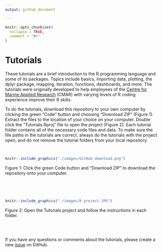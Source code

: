 ```yaml
---
output: github_document

---
```


<!-- README.md is generated from README.Rmd. Please edit that file -->

```r
knitr::opts_chunk$set(
  collapse = TRUE,
  comment = "#>"
)
```

# Tutorials

These tutorials are a brief introduction to the R programming language and some of its packages. Topics include basics, importing data, plotting, the dplyr package, mapping, iteration, functions, dashboards, and more. The tutorials were originally developed to help employees of the [Centre for Marine Applied Research](https://cmar.ca/) (CMAR) with varying levels of R coding experience improve their R skills. 

To do the tutorials, download this repository to your own computer by clicking the green "Code" button and choosing "Download ZIP" (Figure 1). Extract the files to the location of your choice on your computer. Double click the "Tutorials.Rproj" file to open the project (Figure 2). Each tutorial folder contains all of the necessary code files and data. To make sure the file paths in the tutorials are correct, always do the tutorials with the project open, and do not remove the tutorial folders from your local repository.



<br>
```r

knitr::include_graphics("./images/GitHub download.png")

```
Figure 1: Click the green Code button and "Download ZIP" to download the repository onto your computer.

<br>


<br>
```r

knitr::include_graphics("./images/R project.JPG")

```
Figure 2: Open the Tutorials project and follow the instructions in each folder.

<br>
<br>

If you have any questions or comments about the tutorials, please create a new [issue](https://github.com/dempsey-CMAR/Tutorials/issues) on GitHub.

